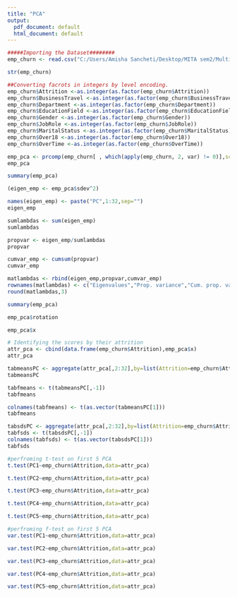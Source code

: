 ---
title: "PCA"
output:
  pdf_document: default
  html_document: default
---
```{r}
#####Importing the Dataset########
emp_churn <- read.csv("C:/Users/Amisha Sancheti/Desktop/MITA sem2/Multivariate Analysis/Project/WA_Fn-UseC_-HR-Employee-Attrition.csv")
```


```{r}
str(emp_churn)
```


```{r}
##Converting facrots in integers by level encoding.
emp_churn$Attrition <-as.integer(as.factor(emp_churn$Attrition))
emp_churn$BusinessTravel <-as.integer(as.factor(emp_churn$BusinessTravel))
emp_churn$Department <-as.integer(as.factor(emp_churn$Department))
emp_churn$EducationField <-as.integer(as.factor(emp_churn$EducationField))
emp_churn$Gender <-as.integer(as.factor(emp_churn$Gender))
emp_churn$JobRole <-as.integer(as.factor(emp_churn$JobRole))
emp_churn$MaritalStatus <-as.integer(as.factor(emp_churn$MaritalStatus))
emp_churn$Over18 <-as.integer(as.factor(emp_churn$Over18))
emp_churn$OverTime <-as.integer(as.factor(emp_churn$OverTime))
```
```{r}
emp_pca <- prcomp(emp_churn[ , which(apply(emp_churn, 2, var) != 0)],scale.=TRUE)
emp_pca
```
```{r}
summary(emp_pca)
```


```{r}
(eigen_emp <- emp_pca$sdev^2)

```
```{r}
names(eigen_emp) <- paste("PC",1:32,sep="")
eigen_emp
```
```{r}
sumlambdas <- sum(eigen_emp)
sumlambdas
```
```{r}
propvar <- eigen_emp/sumlambdas
propvar
```
```{r}
cumvar_emp <- cumsum(propvar)
cumvar_emp
```
```{r}
matlambdas <- rbind(eigen_emp,propvar,cumvar_emp)
rownames(matlambdas) <- c("Eigenvalues","Prop. variance","Cum. prop. variance")
round(matlambdas,3)
```
```{r}
summary(emp_pca)
```


```{r}
emp_pca$rotation
```
```{r}
emp_pca$x
```
```{r}
# Identifying the scores by their attrition
attr_pca <- cbind(data.frame(emp_churn$Attrition),emp_pca$x)
attr_pca
```
```{r}
tabmeansPC <- aggregate(attr_pca[,2:32],by=list(Attrition=emp_churn$Attrition),mean)
tabmeansPC
```
```{r}
tabfmeans <- t(tabmeansPC[,-1])
tabfmeans
```
```{r}
colnames(tabfmeans) <- t(as.vector(tabmeansPC[1]))
tabfmeans
```
```{r}
tabsdsPC <- aggregate(attr_pca[,2:32],by=list(Attrition=emp_churn$Attrition),sd)
tabfsds <- t(tabsdsPC[,-1])
colnames(tabfsds) <- t(as.vector(tabsdsPC[1]))
tabfsds
```
```{r}
#perfroming t-test on first 5 PCA
t.test(PC1~emp_churn$Attrition,data=attr_pca)
```
```{r}
t.test(PC2~emp_churn$Attrition,data=attr_pca)
```
```{r}
t.test(PC3~emp_churn$Attrition,data=attr_pca)
```
```{r}
t.test(PC4~emp_churn$Attrition,data=attr_pca)
```
```{r}
t.test(PC5~emp_churn$Attrition,data=attr_pca)
```
```{r}
#perfroming f-test on first 5 PCA
var.test(PC1~emp_churn$Attrition,data=attr_pca)
```
```{r}
var.test(PC2~emp_churn$Attrition,data=attr_pca)
```
```{r}
var.test(PC3~emp_churn$Attrition,data=attr_pca)
```
```{r}
var.test(PC4~emp_churn$Attrition,data=attr_pca)
```
```{r}
var.test(PC5~emp_churn$Attrition,data=attr_pca)
```

